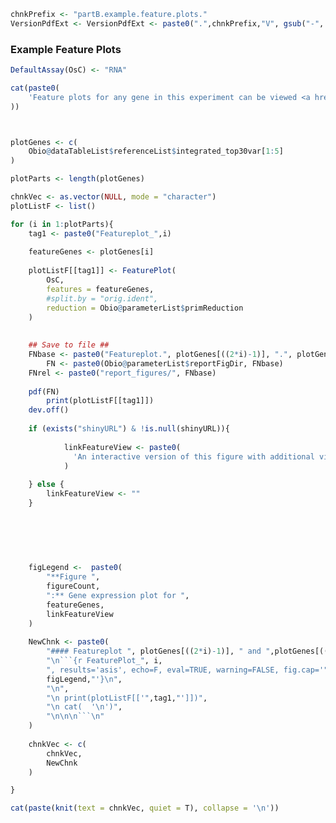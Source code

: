 <!-- Set PArameters Module -->
<!-- Set the chnkPrefix to make all chunks unique in the overall folder -->
```r
chnkPrefix <- "partB.example.feature.plots."
VersionPdfExt <- VersionPdfExt <- paste0(".",chnkPrefix,"V", gsub("-", "", Sys.Date()), ".pdf")

```



### Example Feature Plots {.tabset .tabset-fade .tabset-pills}
```r
DefaultAssay(OsC) <- "RNA"

cat(paste0(
    'Feature plots for any gene in this experiment can be viewed <a href="https://biologic.crick.ac.uk/mdata/',Obio@parameterList$project_id,'/html/FeatureView.html" target="_blank">here</a>.'
))



plotGenes <- c(
    Obio@dataTableList$referenceList$integrated_top30var[1:5]
)

plotParts <- length(plotGenes)

chnkVec <- as.vector(NULL, mode = "character")
plotListF <- list()

for (i in 1:plotParts){
    tag1 <- paste0("Featureplot_",i)
    
    featureGenes <- plotGenes[i]
    
    plotListF[[tag1]] <- FeaturePlot(
        OsC,
        features = featureGenes,
        #split.by = "orig.ident",
        reduction = Obio@parameterList$primReduction
    )
    
    
    ## Save to file ##
    FNbase <- paste0("Featureplot.", plotGenes[((2*i)-1)], ".", plotGenes[((2*i))],".", VersionPdfExt)
        FN <- paste0(Obio@parameterList$reportFigDir, FNbase)
    FNrel <- paste0("report_figures/", FNbase)
    
    pdf(FN)
        print(plotListF[[tag1]])
    dev.off()
    
    if (exists("shinyURL") & !is.null(shinyURL)){
        
            linkFeatureView <- paste0(
              'An interactive version of this figure with additional viewing options can be found <a href="',shinyURL,'?_inputs_&gene=%22',featureGenes,'%22" target="_blank">here</a>. '
            )
            
    } else {
        linkFeatureView <- ""
    }
    
    
    
    
    

    figLegend <-  paste0(
        "**Figure ", 
        figureCount, 
        ":** Gene expression plot for ", 
        featureGenes,
        linkFeatureView
    )
      
    NewChnk <- paste0(
        "#### Featureplot ", plotGenes[((2*i)-1)], " and ",plotGenes[((2*i))],
        "\n```{r FeaturePlot_", i,
        ", results='asis', echo=F, eval=TRUE, warning=FALSE, fig.cap='",
        figLegend,"'}\n",
        "\n",
        "\n print(plotListF[['",tag1,"']])",
        "\n cat(  '\n')",
        "\n\n\n```\n"   
    )
    
    chnkVec <- c(
        chnkVec,
        NewChnk
    )

}

```

```r

cat(paste(knit(text = chnkVec, quiet = T), collapse = '\n'))

```